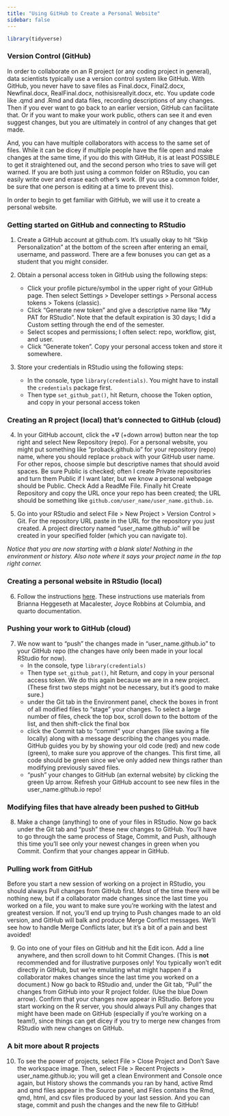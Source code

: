 ```yaml
---
title: "Using GitHub to Create a Personal Website"
sidebar: false
---
```

  
```r
library(tidyverse)
```

### Version Control (GitHub)

In order to collaborate on an R project (or any coding project in general), data scientists typically use a version control system like GitHub.  With GitHub, you never have to save files as Final.docx, Final2.docx, Newfinal.docx, RealFinal.docx, nothisisreallyit.docx, etc.  You update code like .qmd and .Rmd and data files, recording descriptions of any changes.  Then if you ever want to go back to an earlier version, GitHub can facilitate that.  Or if you want to make your work public, others can see it and even suggest changes, but you are ultimately in control of any changes that get made.  

And, you can have multiple collaborators with access to the same set of files.  While it can be dicey if multiple people have the file open and make changes at the same time, if you do this with GitHub, it is at least POSSIBLE to get it straightened out, and the second person who tries to save will get warned. If you are both just using a common folder on RStudio, you can easily write over and erase each other's work. (If you use a common folder, be sure that one person is editing at a time to prevent this).

In order to begin to get familiar with GitHub, we will use it to create a personal website.


### Getting started on GitHub and connecting to RStudio

1. Create a GitHub account at github.com.  It's usually okay to hit "Skip Personalization" at the bottom of the screen after entering an email, username, and password.  There are a few bonuses you can get as a student that you might consider.

2. Obtain a personal access token in GitHub using the following steps:

    + Click your profile picture/symbol in the upper right of your GitHub page.  Then select Settings > Developer settings > Personal access tokens > Tokens (classic).
    + Click "Generate new token" and give a descriptive name like "My PAT for RStudio".  Note that the default expiration is 30 days; I did a Custom setting through the end of the semester.
    + Select scopes and permissions; I often select: repo, workflow, gist, and user.
    + Click "Generate token".  Copy your personal access token and store it somewhere.
    
3. Store your credentials in RStudio using the following steps: 

    + In the console, type `library(credentials)`.  You might have to install the `credentials` package first.
    + Then type `set_github_pat()`, hit Return, choose the Token option, and copy in your personal access token


### Creating an R project (local) that's connected to GitHub (cloud)

4. In your GitHub account, click the $+ \nabla$ (+down arrow) button near the top right and select New Repository (repo).  For a personal website, you might put something like "proback.github.io" for your repository (repo) name, where you should replace `proback` with your GitHub user name.  For other repos, choose simple but descriptive names that should avoid spaces.  Be sure Public is checked; often I create Private repositories and turn them Public if I want later, but we know a personal webpage should be Public.  Check Add a ReadMe File.  Finally hit Create Repository and copy the URL once your repo has been created;  the URL should be something like `github.com/user_name/user_name.github.io`.

5. Go into your RStudio and select File > New Project > Version Control > Git.  For the repository URL paste in the URL for the repository you just created.  A project directory named "user_name.github.io" will be created in your specified folder (which you can navigate to).

*Notice that you are now starting with a blank slate! Nothing in the environment or history. Also note where it says your project name in the top right corner.*


### Creating a personal website in RStudio (local)

6. Follow the instructions [here](https://docs.google.com/document/d/1tOpixqQOJSJtBUfrX5xLPNfCTZVo3pea1J0038cX4oE/edit?usp=sharing).  These instructions use materials from Brianna Heggeseth at Macalester, Joyce Robbins at Columbia, and quarto documentation.


### Pushing your work to GitHub (cloud)

7. We now want to "push" the changes made in "user_name.github.io" to your GitHub repo (the changes have only been made in your local RStudio for now).  
    + In the console, type `library(credentials)`
    + Then type `set_github_pat()`, hit Return, and copy in your personal access token.  We do this again because we are in a new project. (These first two steps might not be necessary, but it's good to make sure.)
    + under the Git tab in the Environment panel, check the boxes in front of all modified files to "stage" your changes.  To select a large number of files, check the top box, scroll down to the bottom of the list, and then shift-click the final box
    + click the Commit tab to "commit" your changes (like saving a file locally) along with a message describing the changes you made.  GitHub guides you by by showing your old code (red) and new code (green), to make sure you approve of the changes.  This first time, all code should be green since we've only added new things rather than modifying previously saved files.
    + "push" your changes to GitHub (an external website) by clicking the green Up arrow.  Refresh your GitHub account to see new files in the user_name.github.io repo!


### Modifying files that have already been pushed to GitHub

8. Make a change (anything) to one of your files in RStudio.  Now go back under the Git tab and "push" these new changes to GitHub.  You'll have to go through the same process of Stage, Commit, and Push, although this time you'll see only your newest changes in green when you Commit.  Confirm that your changes appear in GitHub.


### Pulling work from GitHub

Before you start a new session of working on a project in RStudio, you should always Pull changes from GitHub first.  Most of the time there will be nothing new, but if a collaborator made changes since the last time you worked on a file, you want to make sure you're working with the latest and greatest version.  If not, you'll end up trying to Push changes made to an old version, and GitHub will balk and produce Merge Conflict messages.  We'll see how to handle Merge Conflicts later, but it's a bit of a pain and best avoided!

9. Go into one of your files on GitHub and hit the Edit icon.  Add a line anywhere, and then scroll down to hit Commit Changes.  (This is **not** recommended and for illustrative purposes only!  You typically won't edit directly in GitHub, but we're emulating what might happen if a collaborator makes changes since the last time you worked on a document.)  Now go back to RStudio and, under the Git tab, "Pull" the changes from GitHub into your R project folder. (Use the blue Down arrow).  Confirm that your changes now appear in RStudio.  Before you start working on the R server, you should always Pull any changes that might have been made on GitHub (especially if you're working on a team!), since things can get dicey if you try to merge new changes from RStudio with new changes on GitHub.


### A bit more about R projects

10. To see the power of projects, select File > Close Project and Don't Save the workspace image.  Then, select File > Recent Projects > user_name.github.io; you will get a clean Environment and Console once again, but History shows the commands you ran by hand, active Rmd and qmd files appear in the Source panel, and Files contains the Rmd, qmd, html, and csv files produced by your last session.  And you can stage, commit and push the changes and the new file to GitHub!
